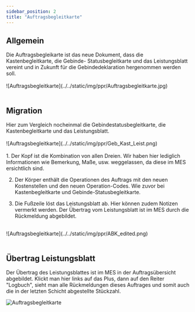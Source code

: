 ```yaml
---
sidebar_position: 2
title: "Auftragsbegleitkarte"
---
```


## Allgemein

<div className="background-container">
    Die Auftragsbegleikarte ist das neue Dokument, dass die 
    Kastenbegleitkarte, die Gebinde- Statusbegleitkarte und das Leistungsblatt vereint und 
    in Zukunft für die Gebindedeklaration hergenommen werden soll.
</div>
<br/>
<div className="background-container">
![Auftragsbegleitkarte](../../static/img/ppr/Auftragsbegleitkarte.jpg)
</div>
<br/>


## Migration

<div className="background-container">
   Hier zum Vergleich nocheinmal die Gebindestatusbegleitkarte, die Kastenbegleitkarte
   und das Leistungsblatt.
</div>
<br/>

<div className="background-container">
![Auftragsbegleitkarte](../../static/img/ppr/Geb_Kast_Leist.png)
</div>
<br/>


<div className="background-container">
   1. Der Kopf ist die Kombination von allen Dreien. 
   Wir haben hier lediglich Informationen wie Bemerkung, Maße, usw. 
   weggelassen, da diese im MES ersichtlich sind.

   2. Der Körper enthält die Operationen des Auftrags mit den neuen 
   Kostenstellen und den neuen Operation-Codes. Wie zuvor bei 
   Kastenbegleitkarte und Gebinde-Statusbegleitkarte.

   3. Die Fußzeile löst das Leistungsblatt ab. Hier können zudem
   Notizen vermerkt werden. 
   Der Übertrag vom Leistungsblatt ist im MES durch die Rückmeldung abgebildet.
</div>
<br/>

<div className="background-container">
![Auftragsbegleitkarte](../../static/img/ppr/ABK_edited.png)
</div>
<br/>


## Übertrag Leistungsblatt

<div className="background-container">
Der Übertrag des Leistungsblattes ist im MES in der Auftragsübersicht abgebildet.
Klickt man hier links auf das Plus, dann auf den Reiter "Logbuch", sieht man
alle Rückmeldungen dieses Auftrages und somit auch die in der letzten Schicht
abgestellte Stückzahl.
<br/>

![Auftragsbegleitkarte](../../static/img/ppr/Uebertrag_LB.png)
</div>
<br/>
